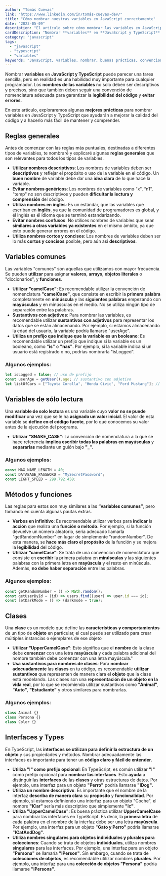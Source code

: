 ```yaml
---
author: "Tomás Cuevas"
link: "https://www.linkedin.com/in/tomás-cuevas-dev/"
title: "Cómo nombrar nuestras variables en JavaScript correctamente"
date: "2023-05-09"
description: "El artículo sobre cómo nombrar las variables en JavaScript es una guía detallada y completa que ofrece las mejores prácticas y reglas para nombrar las variables de manera efectiva y consistente en el lenguaje de programación JavaScript."
cardDescription: "Nombrar **variables** en **JavaScript y TypeScript** puede parecer una tarea sencilla, pero en realidad es una habilidad muy importante para cualquier programador. Los **nombres de las variables** no solo deben ser descriptivos y precisos, sino que también deben seguir una convención de nomenclatura adecuada para garantizar la **legibilidad del código** y **evitar errores**."
category: "javascript"
tags:
  - "javascript"
  - "typescript"
  - "variables"
keywords: "JavaScript, variables, nombrar, buenas prácticas, convenciones, camelCase, snake_case, PascalCase, legibilidad, mantenibilidad, claridad, coherencia, significado, longitud, abreviaciones, contexto, palabras clave, nombres reservados, estándares, estilo, código limpio, programación."
---
```


Nombrar **variables** en **JavaScript y TypeScript** puede parecer una tarea sencilla, pero en realidad es una habilidad muy importante para cualquier programador. Los **nombres de las variables** no solo deben ser descriptivos y precisos, sino que también deben seguir una convención de nomenclatura adecuada para garantizar la **legibilidad del código** y **evitar errores**.

En este artículo, exploraremos algunas **mejores prácticas** para nombrar variables en JavaScript y TypeScript que ayudarán a mejorar la calidad del código y a hacerlo más fácil de mantener y comprender.

## Reglas generales

Antes de comenzar con las reglas más puntuales, destinadas a diferentes tipos de variables, te nombraré y explicaré algunas **reglas generales** que son relevantes para todos los tipos de variables.

- **Utilizar nombres descriptivos**: Los nombres de variables deben ser **descriptivos** y reflejar el propósito o uso de la variable en el código. Un **buen nombre** de variable debe dar una **idea clara** de lo que hace la variable.
- **Evitar nombres genéricos**: Los nombres de variables como "x", “n1”, "temp" no son descriptivos y pueden **dificultar la lectura y comprensión** del código.
- **Utiliza nombres en inglés**: Es un estándar, que las variables que escriban en **inglés**, ya que la comunidad de programadores es global, y él inglés es él idioma que se terminó estandarizando.
- **Evitar nombres confusos**: No utilices nombres de variables que sean **similares a otras variables ya existentes** en el mismo ámbito, ya que esto puede generar errores en el código.
- **Utiliza nombres cortos y concisos**: Los nombres de variables deben ser lo más **cortos y concisos** posible, pero aún así **descriptivos**.

## Variables comunes

Las variables "comunes" son aquellas que utilizamos con mayor frecuencia. Se pueden **utilizar** para asignar **valores**, **arrays**, **objetos literales** o "diccionarios", y **funciones**.

- **Utilizar "camelCase"**: Es recomendable utilizar la convención de nomenclatura **"camelCase"**, que consiste en escribir la **primera palabra** completamente en **minúscula** y las **siguientes palabras** empezando con **mayúsculas** y en minúsculas en el medio. No se utiliza ningún tipo de separación entre las palabras.
- **Sustantivos con adjetivos**: Para nombrar las variables, es recomendable utilizar **sustantivos con adjetivos** para representar los datos que se están almacenando. Por ejemplo, si estamos almacenando la edad del usuario, la variable podría llamarse "userAge".
- **Utiliza un prefijo que indique que la variable es un booleano**: Es recomendable utilizar un prefijo que indique si la variable es un booleano, como **"is"** o **"has"**. Por ejemplo, si la variable indica si un usuario está registrado o no, podrías nombrarla "isLogged".

### Algunos ejemplos:

```js
let isLogged = false; // uso de prefijo
const userAge = getUser().age; // sustantivo con adjetivo
let listOfCars = ["Toyota Corolla", "Honda Civic", "Ford Mustang"]; // sustantivo con adjetivo
```

## Variables de sólo lectura

Una **variable de solo lectura** es una variable cuyo **valor no se puede modificar** una vez que se le ha **asignado un valor inicial**. El valor de esta variable se **define en el código fuente**, por lo que conocemos su valor antes de la ejecución del programa.

- **Utilizar "SNAKE_CASE"**: La convención de nomenclatura a la que se hace referencia **implica escribir todas las palabras en mayúsculas** y **separarlas** mediante un guión bajo **"\_"**.

### Algunos ejemplos:

```js
const MAX_NAME_LENGTH = 40;
const DATABASE_PASSWORD = "MySecretPassword";
const LIGHT_SPEED = 299.792.458;
```

## Métodos y funciones

Las reglas para estos son muy similares a las **“variables comunes”**, pero tomando en cuenta algunas pautas extras.

- **Verbos en infinitivo**: Es recomendable utilizar verbos para **indicar** la **acción** que realiza una **función o método**. Por ejemplo, si la función devuelve un número aleatorio, sería adecuado llamarla "getRandomNumber" en lugar de simplemente "randomNumber". De esta manera, se **hace más claro el propósito** de la función y se mejora la **legibilidad** del código.
- **Utilizar “camelCase”**: Se trata de una convención de nomenclatura que consiste en **escribir** la primera palabra en **minúsculas** y las siguientes palabras con la primera letra en **mayúscula** y el resto en minúscula. Además, **no debe haber separación** entre las palabras.

### Algunos ejemplos:

```js
const getRandomNumber = () => Math.random();
const getUserById = (id) => users.find((user) => user.id === id);
const setDarkMode = () => (darkmode = true);
```

## Clases

Una **clase** es un modelo que define las **características y comportamientos** de un tipo de **objeto** en particular, el cual puede ser utilizado para crear múltiples instancias o ejemplares de ese objeto

- **Utilizar “UpperCamelCase”**: Esto significa que el **nombre** de la clase debe **comenzar** con una letra **mayúscula** y cada palabra adicional del nombre también debe comenzar con una letra mayúscula."
- **Usa sustantivos para nombres de clases**: Para **nombrar adecuadamente** las **clases** en tu código, es recomendable **utilizar sustantivos** que representen de manera clara el **objeto** que la clase está modelando. Las clases son una **representación de un objeto en la vida real**, por lo que se recomienda utilizar sustantivos como **"Animal"**, **"Auto"**, **"Estudiante"** y otros similares para nombrarlas.

### Algunos ejemplos:

```js
class Animal {}
class Persona {}
class Color {}
```

## Interfaces y Types

En TypeScript, las **interfaces se utilizan para definir la estructura de un objeto** y sus propiedades y métodos. Nombrar adecuadamente las interfaces es importante para tener un **código claro y fácil de entender**.

- **Utiliza "I" como prefijo opcional**: En TypeScript, es común utilizar **"I"** como prefijo opcional para **nombrar las interfaces**. Esto **ayuda** a distinguir las **interfaces** de las **clases** y otras estructuras de datos. Por ejemplo, una interfaz para un objeto **"Perro"** podría llamarse **"IDog"**.
- **Utiliza un nombre descriptivo**: Es importante que el nombre de la interfaz **describa de manera clara** su **propósito** y **funcionalidad**. Por ejemplo, si estamos definiendo una interfaz para un objeto "Coche", el nombre **"ICar"** sería más descriptivo que simplemente **"Ic"**.
- **Utiliza "UpperCamelCase"**: Es buena práctica utilizar **UpperCamelCase** para nombrar las interfaces en TypeScript. Es decir, la **primera letra** de cada palabra en el nombre de la interfaz debe ser una letra **mayúscula**. Por ejemplo, una interfaz para un objeto **"Gato y Perro"** podría llamarse **"ICatAndDog"**.
- **Utiliza nombres singulares para objetos individuales y plurales para colecciones**: Cuando se trata de objetos **individuales**, utiliza nombres **singulares** para las interfaces. Por ejemplo, una interfaz para un objeto **"Persona"** se llamaría **"IPerson"**. Sin embargo, cuando se trata de **colecciones de objetos**, es recomendable utilizar nombres **plurales**. Por ejemplo, una interfaz para una **colección de objetos "Persona"** podría llamarse **"IPersons"**.
